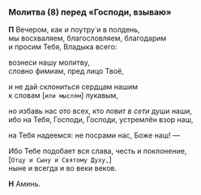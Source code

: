 <span id="molitva8" />

### Молитва (8) перед «Господи, взываю»

**П** Вечером, как и поутру́ и в полдень,  
мы восхваляем, благословляем, благодарим  
и просим Тебя, Владыка всего:

вознеси нашу молитву,  
словно фимиам, пред лицо Твоё,

и не дай склониться сердцам нашим  
к словам <R>[</R>`или мыслям`<R>]</R> лукавым,

но избавь нас ото всех, кто ловит *в сети* души наши,  
ибо на Тебя, Господи, Господи, устремлён взор наш,

на Тебя надеемся: не посрами нас, Боже наш! —

Ибо Тебе подобает вся слава, честь и поклонение,  
<R>[</R>`Отцу и Сыну и Святому Духу,`<R>]</R>  
ныне и всегда и во веки веков.

**Н** Аминь.
